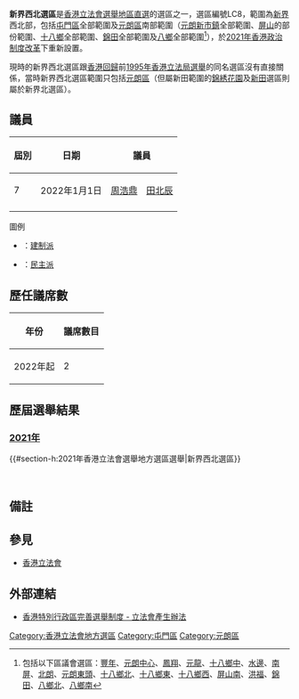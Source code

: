 {{Infobox constituency
|type = [[地區直選_(香港)|地區直選]]
|name = 新界西北
|year = [[2021年香港立法會選舉|2021]]
|abolished =
|parl_name = [[立法會_(香港)|立法會]]
|member =
|image = New Territories North West (2021)Constituency.svg
|region = [[新界|新界]]
|elects_howmany = 2
|electorate =
|previous = [[新界西選區|新界西]]
|next = 
}}
'''新界西北選區'''是[[香港立法會|香港立法會]][[香港選舉制度#立法會|選舉]][[地區直選_(香港)|地區直選]]的選區之一，選區編號LC8，範圍為[[新界|新界]]西北部，包括[[屯門區|屯門區]]全部範圍及[[元朗區|元朗區]]南部範圍（[[元朗新市鎮|元朗新市鎮]]全部範圍、[[屏山_(香港)|屏山]]的部份範圍、[[十八鄉|十八鄉]]全部範圍、[[錦田|錦田]]全部範圍及[[八鄉|八鄉]]全部範圍<ref>包括以下區議會選區：[[豐年|豐年]]、[[元朗中心|元朗中心]]、[[鳳翔_(選區)|鳳翔]]、[[元龍_(選區)|元龍]]、[[十八鄉中|十八鄉中]]、[[水邊|水邊]]、[[南屏_(選區)|南屏]]、[[北朗|北朗]]、[[元朗東頭_(選區)|元朗東頭]]、[[十八鄉北|十八鄉北]]、[[十八鄉東|十八鄉東]]、[[十八鄉西|十八鄉西]]、[[屏山南|屏山南]]、[[洪福_(選區)|洪福]]、[[錦田_(選區)|錦田]]、[[八鄉北|八鄉北]]、[[八鄉南|八鄉南]]</ref>），於[[2021年香港政治制度改革|2021年香港政治制度改革]]下重新設置。

現時的新界西北選區跟[[香港回歸|香港回歸]]前[[1995年香港立法局選舉|1995年香港立法局選舉]]的同名選區沒有直接關係，當時新界西北選區範圍只包括[[元朗區|元朗區]]（但屬新田範圍的[[錦綉花園_(選區)|錦綉花園]]及[[新田_(選區)|新田]]選區則屬於新界北選區）。

==議員==
{| class="wikitable" style="text-align:center"
! 屆別 !! 日期 !! colspan="2" | 議員 !! 多數派
|-
| 7 ||2022年1月1日||rowspan=1 bgcolor=pink|[[周浩鼎|周浩鼎]]||rowspan=1 bgcolor=pink|[[田北辰|田北辰]]|| '''[[建制派_(香港)|{{color]]'''
|-
|}

;圖例
*{{colorbox|pink}}：[[建制派_(香港)|建制派]]
*{{colorbox|gold}}：[[民主派_(香港)|民主派]]
==歷任議席數==
{| class="wikitable"
! 年份 !! 議席數目
|-
|2022年起||2
|}

==歷屆選舉結果==
===[[2021年香港立法會選舉|2021年]]===
{{Pie chart
|caption= 選票分佈
|value1 = 67.92
|label1 = 民建聯
|color1 = #1861AC
|value2 = 29.16	
|label2 = 實政圓桌
|color2 = {{Party meta/color/實政圓桌}}
|value3 = 2.92
|label3 = 新思維
|color3= {{Party meta/color/新思維}}
}} 
{{#section-h:2021年香港立法會選舉地方選區選舉|新界西北選區}}



 

==備註==
{{Reflist}}

==參見==
*[[香港立法會|香港立法會]]

==外部連結==
*[https://www.cmab.gov.hk/improvement/tc/legco-ele/ 香港特別行政區完善選舉制度 - 立法會產生辦法] {{webarchive|url=https://web.archive.org/web/20211129113447/https://www.cmab.gov.hk/improvement/tc/legco-ele/ |date=2021-11-29 }}
{{香港立法會選舉}}
{{香港立法會選區及界別}}

[[Category:香港立法會地方選區|Category:香港立法會地方選區]]
[[Category:屯門區|Category:屯門區]]
[[Category:元朗區|Category:元朗區]]
